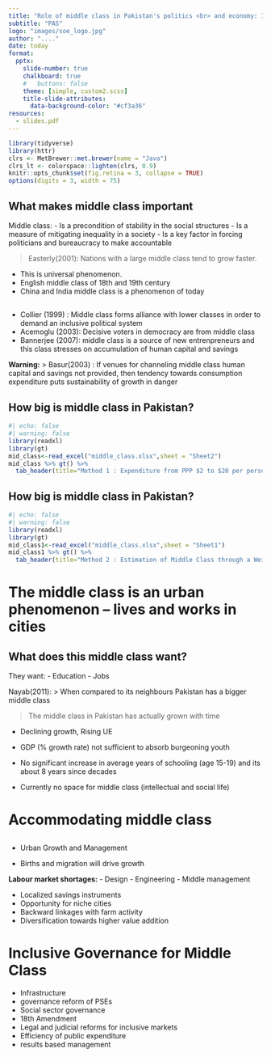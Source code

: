 ```yaml
---
title: "Role of middle class in Pakistan's politics <br> and economy: Is it <br> playing an effective role"
subtitle: "PAS"
logo: "images/soe_logo.jpg"
author: "...."
date: today
format:
  pptx: 
    slide-number: true
    chalkboard: true
    #   buttons: false 
    theme: [simple, custom2.scss]
    title-slide-attributes:
      data-background-color: "#cf3a36"
resources:
  - slides.pdf
---
```


```r
library(tidyverse)
library(httr)
clrs <- MetBrewer::met.brewer(name = "Java")
clrs_lt <- colorspace::lighten(clrs, 0.9)
knitr::opts_chunk$set(fig.retina = 3, collapse = TRUE)
options(digits = 3, width = 75)
```

## What makes middle class important {background-color="`r clrs_lt[5]`"}

Middle class: - Is a precondition of stability in the social structures - Is a measure of mitigating inequality in a society - Is a key factor in forcing politicians and bureaucracy to make accountable

> Easterly(2001): Nations with a large middle class tend to grow faster.

-   This is universal phenomenon.
-   English middle class of 18th and 19th century
-   China and India middle class is a phenomenon of today

##  {background-color="`r clrs_lt[5]`"}

-   Collier (1999) : Middle class forms alliance with lower classes in order to demand an inclusive political system
-   Acemoglu (2003): Decisive voters in democracy are from middle class
-   Bannerjee (2007): middle class is a source of new entrenpreneurs and this class stresses on accumulation of human capital and savings

**Warning:** 
> Basur(2003) : If venues for channeling middle class human capital and savings not provided, then tendency towards consumption expenditure puts sustainability of growth in danger

## How big is middle class in Pakistan? {.center .middle background-color="`r clrs[3]`"}


```r
#| echo: false
#| warning: false
library(readxl)
library(gt)
mid_class<-read_excel("middle_class.xlsx",sheet = "Sheet2")
mid_class %>% gt() %>% 
  tab_header(title="Method 1 : Expenditure from PPP $2 to $20 per person per day")
```

## How big is middle class in Pakistan? {.center .middle background-color="`r clrs[3]`"}

```r
#| echo: false
#| warning: false
library(readxl)
library(gt)
mid_class1<-read_excel("middle_class.xlsx",sheet = "Sheet1")
mid_class1 %>% gt() %>% 
  tab_header(title="Method 2 : Estimation of Middle Class through a Weighted Composite Index")
```


# The middle class is an urban phenomenon – lives and works in cities {background-color="`r clrs[6]`"}

## What does this middle class want? {background-color="`r clrs_lt[6]`"}

They want:
-   Education
-   Jobs

Nayab(2011):
>	When compared to its neighbours Pakistan has a bigger middle class

>	The middle class in Pakistan has actually grown with time

- Declining growth, Rising UE
- GDP (% growth rate) not sufficient to absorb burgeoning youth

- No significant increase in average years of schooling (age 15-19) and its about 8 years since decades
- Currently no space for middle class (intellectual and social life)

# Accommodating middle class {background-color="`r clrs[5]`"}

## {background-color="`r clrs_lt[5]`"}


-   Urban Growth and Management

-   Births and migration will drive growth

**Labour market shortages:**
-	Design
-	Engineering
-	Middle management


-   Localized savings instruments
-   Opportunity for niche cities
-   Backward linkages with farm activity
-   Diversification towards higher value addition


# Inclusive Governance for Middle Class {background-color="`r clrs[5]`"}
-   Infrastructure
-   governance reform of PSEs
-   Social sector governance 
-   18th Amendment
-   Legal and judicial reforms for inclusive markets
-   Efficiency of public expenditure 
-   results based management




